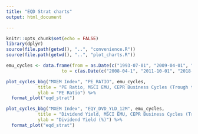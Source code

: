 ```yaml
---
title: "EQD Strat charts"
output: html_document

---
```


```r
knitr::opts_chunk$set(echo = FALSE)
library(dplyr)
source(file.path(getwd(), "..", "convenience.R"))
source(file.path(getwd(), "..", "plot_charts.R"))

emu_cycles <- data.frame(from = as.Date(c("1993-07-01", "2009-04-01", "2013-01-01")), 
                     to = c(as.Date(c("2008-04-1", "2011-10-01", "2018-12-31")))) 
```

```r
plot_cycles_bbg("MXEM Index", "PE_RATIO", emu_cycles, 
            title = "PE Ratio, MSCI EMU, CEPR Business Cycles (Trough to Peak)",
            ylab = "PE Ratio") %>%
  format_plot("eqd_strat")

```

```r

plot_cycles_bbg("MXEM Index", "EQY_DVD_YLD_12M", emu_cycles, 
            title = "Dividend Yield, MSCI EMU, CEPR Business Cycles (Trough to Peak)",
            ylab = "Dividend Yield (%)") %>%
  format_plot("eqd_strat")

```
